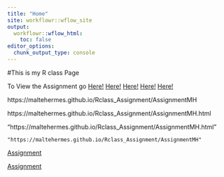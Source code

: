 ```yaml
---
title: "Home"
site: workflowr::wflow_site
output:
  workflowr::wflow_html:
    toc: false
editor_options:
  chunk_output_type: console
---
```

#This is my R class Page


To View the Assignment go [Here!]("https://maltehermes.github.io/Rclass_Assignment/AssignmentMH")
 [Here!]("/AssignmentMH")
  [Here!](./AssignmentMH")
   [Here!]("AssignmentMH.html")
   [Here!]("AssignmentMH")
   
   https://maltehermes.github.io/Rclass_Assignment/AssignmentMH
   
   https://maltehermes.github.io/Rclass_Assignment/AssignmentMH.html
   
   "https://maltehermes.github.io/Rclass_Assignment/AssignmentMH.html"
   
    "https://maltehermes.github.io/Rclass_Assignment/AssignmentMH"
    
   
   <a href="https://maltehermes.github.io/Rclass_Assignment/AssignmentMH.html" title="AssignmentMH">Assignment</a>
   
   <a href="https://maltehermes.github.io/Rclass_Assignment/docs/AssignmentMH.html" title="AssignmentMH">Assignment</a>
   
   
   
   
   
   
